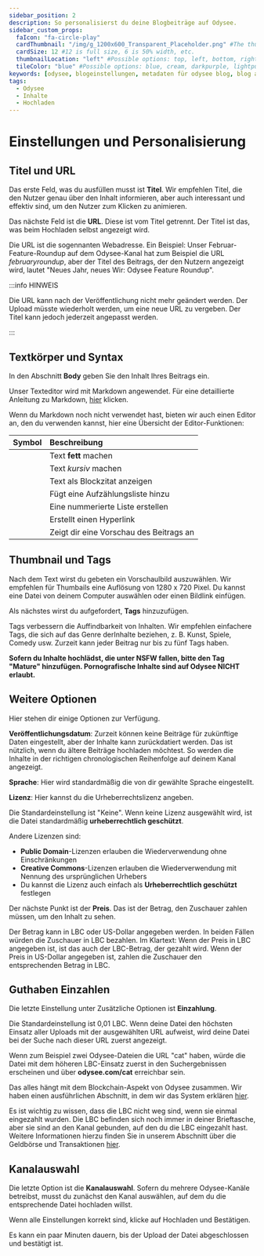 ---
sidebar_position: 2
description: So personalisierst du deine Blogbeiträge auf Odysee.
sidebar_custom_props:
  faIcon: "fa-circle-play"
  cardThumbnail: "/img/g_1200x600_Transparent_Placeholder.png" #The thumbnail on the category card.
  cardSize: 12 #12 is full size, 6 is 50% width, etc.
  thumbnailLocation: "left" #Possible options: top, left, bottom, right, none
  tileColor: "blue" #Possible options: blue, cream, darkpurple, lightpurple, mauve, orange, pink, none
keywords: [odysee, blogeinstellungen, metadaten für odysee blog, blog auf odysee richtig personalisieren]
tags:
  - Odysee
  - Inhalte
  - Hochladen
---

# Einstellungen und Personalisierung

## Titel und URL

Das erste Feld, was du ausfüllen musst ist **Titel**. Wir empfehlen Titel, die den Nutzer genau über den Inhalt informieren, aber auch interessant und effektiv sind, um den Nutzer zum Klicken zu animieren.

Das nächste Feld ist die **URL**. Diese ist vom Titel getrennt. Der Titel ist das, was beim Hochladen selbst angezeigt wird. 

Die URL ist die sogennanten Webadresse. Ein Beispiel: Unser Februar-Feature-Roundup auf dem Odysee-Kanal hat zum Beispiel die URL *februaryroundup*, aber der Titel des Beitrags, der den Nutzern angezeigt wird, lautet "Neues Jahr, neues Wir: Odysee Feature Roundup".

:::info HINWEIS

Die URL kann nach der Veröffentlichung nicht mehr geändert werden. Der Upload müsste wiederholt werden, um eine neue URL zu vergeben. Der Titel kann jedoch jederzeit angepasst werden. 

:::

## Textkörper und Syntax

In den Abschnitt **Body** geben Sie den Inhalt Ihres Beitrags ein.

Unser Texteditor wird mit Markdown angewendet. Für eine detaillierte Anleitung zu Markdown, [hier](https://www.markdownguide.org/basic-syntax/) klicken.

Wenn du Markdown noch nicht verwendet hast, bieten wir auch einen Editor an, den du verwenden kannst, hier eine Übersicht der Editor-Funktionen:

|Symbol|Beschreibung|
|:-|:-|
|<FontAwesomeIcon icon="fa-solid fa-bold" />| Text **fett** machen|
|<FontAwesomeIcon icon="fa-solid fa-italic" />| Text *kursiv* machen|
|<FontAwesomeIcon icon="fa-solid fa-quote-left" />| Text als Blockzitat anzeigen|
|<FontAwesomeIcon icon="fa-solid fa-list-ul" />| Fügt eine Aufzählungsliste hinzu |
|<FontAwesomeIcon icon="fa-solid fa-list-ol" />| Eine nummerierte Liste erstellen |
|<FontAwesomeIcon icon="fa-solid fa-link" />| Erstellt einen Hyperlink |
|<FontAwesomeIcon icon="fa-solid fa-eye" />| Zeigt dir eine Vorschau des Beitrags an |

## Thumbnail und Tags

Nach dem Text wirst du gebeten ein Vorschaulbild auszuwählen. Wir empfehlen für Thumbails eine Auflösung von 1280 x 720 Pixel. Du kannst eine Datei von deinem Computer auswählen oder einen Bildlink einfügen. 

Als nächstes wirst du aufgefordert, **Tags** hinzuzufügen.

Tags verbessern die Auffindbarkeit von Inhalten. Wir empfehlen einfachere Tags, die sich auf das Genre derInhalte beziehen, z. B. Kunst, Spiele, Comedy usw. Zurzeit kann jeder Beitrag nur bis zu fünf Tags haben.

**Sofern du Inhalte hochlädst, die unter NSFW fallen, bitte den Tag "Mature" hinzufügen. Pornografische Inhalte sind auf Odysee NICHT erlaubt.**

## Weitere Optionen

Hier stehen dir einige Optionen zur Verfügung. 

**Veröffentlichungsdatum**: Zurzeit können keine Beiträge für zukünftige Daten eingestellt, aber der Inhalte kann zurückdatiert werden. Das ist nützlich, wenn du ältere Beiträge hochladen möchtest. So werden die Inhalte in der richtigen chronologischen Reihenfolge auf deinem Kanal angezeigt.

**Sprache**: Hier wird standardmäßig die von dir gewählte Sprache eingestellt.

**Lizenz**: Hier kannst du die Urheberrechtslizenz angeben.

Die Standardeinstellung ist "Keine". Wenn keine Lizenz ausgewählt wird, ist die Datei standardmäßig **urheberrechtlich geschützt**. 

Andere Lizenzen sind:

- **Public Domain**-Lizenzen erlauben die Wiederverwendung ohne Einschränkungen
- **Creative Commons**-Lizenzen erlauben die Wiederverwendung mit Nennung des ursprünglichen Urhebers
- Du kannst die Lizenz auch einfach als **Urheberrechtlich geschützt** festlegen

Der nächste Punkt ist der **Preis**. Das ist der Betrag, den Zuschauer zahlen müssen, um den Inhalt zu sehen.

Der Betrag kann in LBC oder US-Dollar angegeben werden. In beiden Fällen würden die Zuschauer in LBC bezahlen. Im Klartext: Wenn der Preis in LBC angegeben ist, ist das auch der LBC-Betrag, der gezahlt wird. Wenn der Preis in US-Dollar angegeben ist, zahlen die Zuschauer den entsprechenden Betrag in LBC.

## Guthaben Einzahlen

Die letzte Einstellung unter Zusätzliche Optionen ist **Einzahlung**.

Die Standardeinstellung ist 0,01 LBC. Wenn deine Datei den höchsten Einsatz aller Uploads mit der ausgewählten URL aufweist, wird deine Datei bei der Suche nach dieser URL zuerst angezeigt.

Wenn zum Beispiel zwei Odysee-Dateien die URL "cat" haben, würde die Datei mit dem höheren LBC-Einsatz zuerst in den Suchergebnissen erscheinen und über **odysee.com/cat** erreichbar sein.

Das alles hängt mit dem Blockchain-Aspekt von Odysee zusammen. Wir haben einen ausführlichen Abschnitt, in dem wir das System erklären [hier](/category-blockchain/category-staking/naming).

Es ist wichtig zu wissen, dass die LBC nicht weg sind, wenn sie einmal eingezahlt wurden. Die LBC befinden sich noch immer in deiner Brieftasche, aber sie sind an den Kanal gebunden, auf den du die LBC eingezahlt hast. Weitere Informationen hierzu finden Sie in unserem Abschnitt über die Geldbörse und Transaktionen [hier](/category-wallet/).

## Kanalauswahl

Die letzte Option ist die **Kanalauswahl**. Sofern du mehrere Odysee-Kanäle betreibst, musst du zunächst den Kanal auswählen, auf dem du die entsprechende Datei hochladen willst.

Wenn alle Einstellungen korrekt sind, klicke auf <PrimaryOdyseeButton>Hochladen</PrimaryOdyseeButton> und <PrimaryOdyseeButton>Bestätigen</PrimaryOdyseeButton>.

Es kann ein paar Minuten dauern, bis der Upload der Datei abgeschlossen und bestätigt ist.
